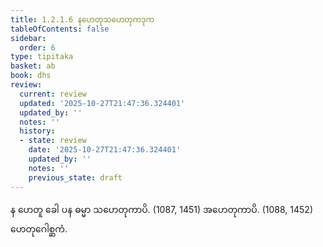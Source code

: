```yaml
---
title: 1.2.1.6 နဟေတုသဟေတုကဒုက
tableOfContents: false
sidebar:
  order: 6
type: tipitaka
basket: ab
book: dhs
review:
  current: review
  updated: '2025-10-27T21:47:36.324401'
  updated_by: ''
  notes: ''
  history:
  - state: review
    date: '2025-10-27T21:47:36.324401'
    updated_by: ''
    notes: ''
    previous_state: draft
---
```



<ReviewStatus review={frontmatter.review} showDetails={true} />

<HypothesisAnnotation frontmatter={frontmatter} />

<DynamicBreadcrumb />

<Division number="28" book="dhs" e="ch" v="29" p="6">

<Paragraph number="79" book="dhs">
န ဟေတူ ခေါ ပန ဓမ္မာ သဟေတုကာပိ. (<Emphasis>1087, 1451</Emphasis>)
</Paragraph>

<Paragraph number="80" book="dhs">
အဟေတုကာပိ. (<Emphasis>1088, 1452</Emphasis>)

</Paragraph>
</Division>

<Paragraph number="81" type="center" book="dhs">
ဟေတုဂေါစ္ဆကံ.
</Paragraph>